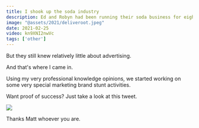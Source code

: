 ```yaml
---
title: I shook up the soda industry
description: Ed and Robyn had been running their soda business for eight years.
image: "@assets/2021/deliveroot.jpeg"
date: 2021-02-25
video: kn9XNI2nwVc
tags: ['other']
---
```


But they still knew relatively little about advertising.

And that's where I came in.

Using my very professional knowledge opinions, we started working on some very special marketing brand stunt activities.

<OptimizedYouTube id="kn9XNI2nwVc" poster="" />

<OptimizedYouTube id="rkUsOt3qVQ8" poster="" />

<OptimizedYouTube id="FPMc_lTC6ng" poster="" />

<OptimizedYouTube id="_d9Hd6XpZVg" poster="" />

Want proof of success? Just take a look at this tweet.

![](@assets/2021/bestad.jpeg)

Thanks Matt whoever you are.

